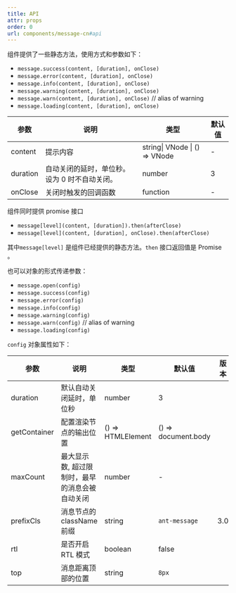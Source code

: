 ```yaml
---
title: API
attr: props
order: 0
url: components/message-cn#api
---
```



组件提供了一些静态方法，使用方式和参数如下：

- `message.success(content, [duration], onClose)`
- `message.error(content, [duration], onClose)`
- `message.info(content, [duration], onClose)`
- `message.warning(content, [duration], onClose)`
- `message.warn(content, [duration], onClose)` // alias of warning
- `message.loading(content, [duration], onClose)`

| 参数 | 说明 | 类型 | 默认值 |
| --- | --- | --- | --- |
| content | 提示内容 | string\| VNode \| () => VNode | - |
| duration | 自动关闭的延时，单位秒。设为 0 时不自动关闭。 | number | 3 |
| onClose | 关闭时触发的回调函数 | function | - |

组件同时提供 promise 接口

- `message[level](content, [duration]).then(afterClose)`
- `message[level](content, [duration], onClose).then(afterClose)`

其中`message[level]` 是组件已经提供的静态方法。`then` 接口返回值是 Promise 。

也可以对象的形式传递参数：

- `message.open(config)`
- `message.success(config)`
- `message.error(config)`
- `message.info(config)`
- `message.warning(config)`
- `message.warn(config)` // alias of warning
- `message.loading(config)`

`config` 对象属性如下：

| 参数 | 说明 | 类型 | 默认值 | 版本 |  |
| --- | --- | --- | --- | --- | --- |
| duration | 默认自动关闭延时，单位秒 | number | 3 |  |  |
| getContainer | 配置渲染节点的输出位置 | () => HTMLElement | () => document.body |  |  |
| maxCount | 最大显示数, 超过限制时，最早的消息会被自动关闭 | number | - |  |  |
| prefixCls | 消息节点的 className 前缀 | string | `ant-message` | 3.0 |  |
| rtl | 是否开启 RTL 模式 | boolean | false |  |  |
| top | 消息距离顶部的位置 | string | `8px` |  |  |
